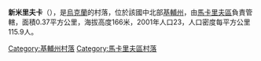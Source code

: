 {{coord|50|35|22|N|29|41|31|E|scale:30000|display=title}}

'''新米里夫卡'''（{{lang-uk|Новомирівка}}），是[[烏克蘭|烏克蘭]]的村落，位於該國中北部[[基輔州|基輔州]]，由[[馬卡里夫區|馬卡里夫區]]負責管轄，面積0.37平方公里，海拔高度166米，2001年人口23，人口密度每平方公里115.9人。

{{DEFAULTSORT:Новомирівка}}
[[Category:基輔州村落|Category:基輔州村落]]
[[Category:馬卡里夫區村落|Category:馬卡里夫區村落]]


{{Kiev-geo-stub}}